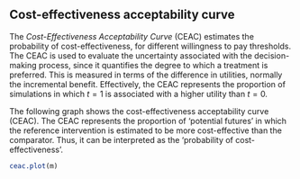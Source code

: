 
## Cost-effectiveness acceptability curve

The _Cost-Effectiveness Acceptability Curve_ (CEAC) estimates the probability of cost-effectiveness, for different willingness to pay thresholds. The CEAC is used to evaluate the uncertainty associated with the decision-making process, since it quantifies the degree to which a treatment is preferred. This is measured in terms of the difference in utilities, normally the incremental benefit. Effectively, the CEAC represents the proportion of simulations in which $t=1$ is associated with a higher utility than $t=0$.

The following graph shows the cost-effectiveness acceptability curve (CEAC). The CEAC represents the proportion of 'potential futures' in which the reference intervention is estimated to be more cost-effective than the comparator. Thus, it can be interpreted as the 'probability of cost-effectiveness'. 


```{r, echo=echo, fig.width=4.6, fig.height=4.6, fig.align=align, warning=FALSE, message=FALSE, comment=NA}
ceac.plot(m)
```
